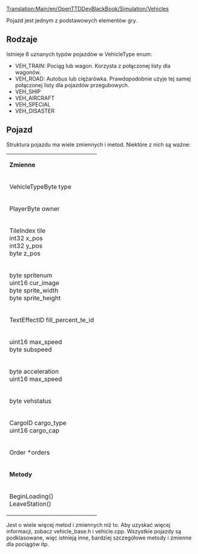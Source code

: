 [[Translation:Main/en/OpenTTDDevBlackBook/Simulation/Vehicles]] {{en/-}}
<!--{{en/DevDoc}}-->{{pl/Rozwój}}

Pojazd jest jednym z podstawowych elementów gry.

==Rodzaje ==
Istnieje 6 uznanych typów pojazdów w VehicleType enum:
* VEH_TRAIN: Pociąg lub wagon. Korzysta z połączonej listy dla wagonów.
* VEH_ROAD: Autobus lub ciężarówka. Prawdopodobnie użyje tej samej połączonej listy dla pojazdów przegubowych.
* VEH_SHIP
* VEH_AIRCRAFT
* VEH_SPECIAL
* VEH_DISASTER

==Pojazd==
Struktura pojazdu ma wiele zmiennych i metod. Niektóre z nich są ważne:
{|
| colspan=2 | '''Zmienne'''
|-
| VehicleTypeByte type
| Typ pojazdu
|-
| PlayerByte owner
| właściciel pojazdu
|-
| TileIndex tile<br>int32 x_pos<br>int32 y_pos<br>byte z_pos
| Jego bieżąca lokalizacja <br>x_pos i y_pos to współrzędne świata na 1/16 kafelka.
|-
| byte spritenum<br>uint16 cur_image<br>byte sprite_width<br>byte sprite_height
| Infomation Sprit'a
|-
| TextEffectID fill_percent_te_id
| identyfikator efektu tekstowego do obiektu wskaźnika ładowania
|-
| uint16 max_speed<br>byte subspeed
| Prędkość pociągu
|-
| byte acceleration<br>uint16 max_speed
| Przyspieszenie i maksymalna prędkość
|-
| byte vehstatus
| Status
|-
| CargoID cargo_type<br>uint16 cargo_cap
| ˛Typ i ilość ładunku
|-
| Order *orders
| Połączona lista zamówień
|-
| colspan=2 | '''Metody'''
|-
| BeginLoading()<br>LeaveStation()
| Wchodzenie i wychodzenie ze stacji
|}
Jest o wiele więcej metod i zmiennych niż to. Aby uzyskać więcej informacji, zobacz vehicle_base.h i vehicle.cpp. Wszystkie pojazdy są podklasowane, więc istnieją inne, bardziej szczegółowe metody i zmienne dla pociągów itp.
